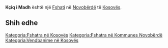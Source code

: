 {{Fshat në Kosovës
 | Emri                = Kçiq i Madh
 | EmriAlt                = Kciq i Madh,Kciqi i Madh,Kçiq i Madh,Kçiqi i Madh,Velike Kicice,Velike Kičiće,Veliki Kichic,Veliki Kicic,Veliki Kičić,Veliko Kicice,Veliko Kičiće,Велики Кичић
 | Emri (Rasa dhanore) = 
 | Figura              = 
 | Shteti              = Kosovës
 | Komuna              = Novobërdë
 | Kodi postar         = 
 | Sipërfaqja          = 

 | Popullsia           = 

 | Regj. i popullsisë  = 
 | Dend. e popullsisë  = 
 | Faqja zyrtare       = 
 <!--- Koordinatat ----> 
 | Gjerësia            = 42.87056
 | Gjatësia            = 20.92222
 | Lartësia            = 
}}
'''Kçiq i Madh''' është një [[Fshati]] në [[Novobërdë]] të [[Kosovës]].

<!-- == Gjeografia == -->
<!-- == Historia == -->
<!-- == Demografia == -->
== Shih edhe ==
{{Komuna Novobërdë}}
{{Kosovo-Administrata-Cung}}

[[Kategoria:Fshatra në Kosovës]]
[[Kategoria:Fshatra në Kommunes Novobërdë]]
[[Kategoria:Vendbanime në Kosovës]]